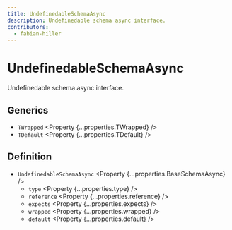 ```yaml
---
title: UndefinedableSchemaAsync
description: Undefinedable schema async interface.
contributors:
  - fabian-hiller
---
```



# UndefinedableSchemaAsync

Undefinedable schema async interface.

## Generics

- `TWrapped` <Property {...properties.TWrapped} />
- `TDefault` <Property {...properties.TDefault} />

## Definition

- `UndefinedableSchemaAsync` <Property {...properties.BaseSchemaAsync} />
  - `type` <Property {...properties.type} />
  - `reference` <Property {...properties.reference} />
  - `expects` <Property {...properties.expects} />
  - `wrapped` <Property {...properties.wrapped} />
  - `default` <Property {...properties.default} />
